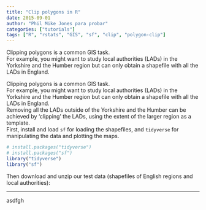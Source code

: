 ```yaml
---
title: "Clip polygons in R"
date: 2015-09-01
author: "Phil Mike Jones para probar"
categories: ["tutorials"]
tags: ["R", "rstats", "GIS", "sf", "clip", "polygon-clip"]
---
```


Clipping polygons is a common GIS task.  
For example, you might want to study local authorities (LADs) in the Yorkshire and the Humber region but can only obtain a shapefile with all the LADs in England.  


<!--more-->  

Clipping polygons is a common GIS task.  
For example, you might want to study local authorities (LADs) in the Yorkshire and the Humber region but can only obtain a shapefile with all the LADs in England.  
Removing all the LADs outside of the Yorkshire and the Humber can be achieved by 'clipping' the LADs, using the extent of the larger region as a template.  
First, install and load `sf` for loading the shapefiles, and `tidyverse` for manipulating the data and plotting the maps.  

```r
# install.packages("tidyverse")
# install.packages("sf")
library("tidyverse")
library("sf")
```

Then download and unzip our test data (shapefiles of English regions and local authorities):


***  

asdfgh




